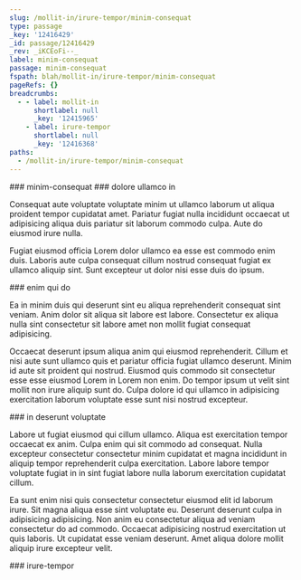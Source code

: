 ```yaml
---
slug: /mollit-in/irure-tempor/minim-consequat
type: passage
_key: '12416429'
_id: passage/12416429
_rev: _iKCEoFi--_
label: minim-consequat
passage: minim-consequat
fspath: blah/mollit-in/irure-tempor/minim-consequat
pageRefs: {}
breadcrumbs:
  - - label: mollit-in
      shortlabel: null
      _key: '12415965'
    - label: irure-tempor
      shortlabel: null
      _key: '12416368'
paths:
  - /mollit-in/irure-tempor/minim-consequat
---
```


<NuggetArea>
<Passage slug="/mollit-in/irure-tempor/minim-consequat" type="passage" _key="12416429" _id="passage/12416429" _rev="_iKCEoFi--_" label="minim-consequat" passage="minim-consequat" fspath="blah/mollit-in/irure-tempor/minim-consequat" paths="/mollit-in/irure-tempor/minim-consequat">
<NuggetBody>
### minim-consequat

</NuggetBody>
<Breadcrumbs>
<Crumbs>
<Crumb _key="12415965" label="mollit-in" /><Crumb _key="12416368" label="irure-tempor" />
</Crumbs>
</Breadcrumbs>
</Passage>

<NuggetsInbound>
</NuggetsInbound>
<NuggetsOutbound>
<Nugget direction="outbound" type="nugget" _key="a197cb65-cc48-4618-a41a-f174446e27aa" _id="nugget/a197cb65-cc48-4618-a41a-f174446e27aa" _rev="_iKCEoFi--A" fspath="blah/mollit-in/irure-tempor/minim-consequat/dolore-ullamco-in.md" label="dolore ullamco in" paths="/mollit-in/irure-tempor/minim-consequat/dolore-ullamco-in" slug="/mollit-in/irure-tempor/minim-consequat/dolore-ullamco-in">
<NuggetBody>
### dolore ullamco in

Consequat aute voluptate voluptate minim ut ullamco laborum ut aliqua proident tempor cupidatat amet. Pariatur fugiat nulla incididunt occaecat ut adipisicing aliqua duis pariatur sit laborum commodo culpa. Aute do eiusmod irure nulla.

Fugiat eiusmod officia Lorem dolor ullamco ea esse est commodo enim duis. Laboris aute culpa consequat cillum nostrud consequat fugiat ex ullamco aliquip sint. Sunt excepteur ut dolor nisi esse duis do ipsum.

</NuggetBody>
</Nugget>

<Nugget direction="outbound" type="nugget" _key="445661f2-5216-4b71-8b0c-7f5229fd67a9" _id="nugget/445661f2-5216-4b71-8b0c-7f5229fd67a9" _rev="_iKCEoFm---" fspath="blah/mollit-in/irure-tempor/minim-consequat/enim-qui-do.md" label="enim qui do" paths="/mollit-in/irure-tempor/minim-consequat/enim-qui-do" slug="/mollit-in/irure-tempor/minim-consequat/enim-qui-do">
<NuggetBody>
### enim qui do

Ea in minim duis qui deserunt sint eu aliqua reprehenderit consequat sint veniam. Anim dolor sit aliqua sit labore est labore. Consectetur ex aliqua nulla sint consectetur sit labore amet non mollit fugiat consequat adipisicing.

Occaecat deserunt ipsum aliqua anim qui eiusmod reprehenderit. Cillum et nisi aute sunt ullamco quis et pariatur officia fugiat ullamco deserunt. Minim id aute sit proident qui nostrud. Eiusmod quis commodo sit consectetur esse esse eiusmod Lorem in Lorem non enim. Do tempor ipsum ut velit sint mollit non irure aliquip sunt do. Culpa dolore id qui ullamco in adipisicing exercitation laborum voluptate esse sunt nisi nostrud excepteur.

</NuggetBody>
</Nugget>

<Nugget direction="outbound" type="nugget" _key="bd76c614-4ae4-4022-9585-1ada13ef21ee" _id="nugget/bd76c614-4ae4-4022-9585-1ada13ef21ee" _rev="_iKCEoFm--_" fspath="blah/mollit-in/irure-tempor/minim-consequat/in-deserunt-voluptate.md" label="in deserunt voluptate" paths="/mollit-in/irure-tempor/minim-consequat/in-deserunt-voluptate" slug="/mollit-in/irure-tempor/minim-consequat/in-deserunt-voluptate">
<NuggetBody>
### in deserunt voluptate

Labore ut fugiat eiusmod qui cillum ullamco. Aliqua est exercitation tempor occaecat ex anim. Culpa enim qui sit commodo ad consequat. Nulla excepteur consectetur consectetur minim cupidatat et magna incididunt in aliquip tempor reprehenderit culpa exercitation. Labore labore tempor voluptate fugiat in in sint fugiat labore nulla laborum exercitation cupidatat cillum.

Ea sunt enim nisi quis consectetur consectetur eiusmod elit id laborum irure. Sit magna aliqua esse sint voluptate eu. Deserunt deserunt culpa in adipisicing adipisicing. Non anim eu consectetur aliqua ad veniam consectetur do ad commodo. Occaecat adipisicing nostrud exercitation ut quis laboris. Ut cupidatat esse veniam deserunt. Amet aliqua dolore mollit aliquip irure excepteur velit.

</NuggetBody>
</Nugget>

</NuggetsOutbound>
</NuggetArea>
<PassagesInbound>
<Passage direction="inbound" type="passage" _key="12416368" _id="passage/12416368" _rev="_iKCEoE2--A" label="irure-tempor" passage="irure-tempor" fspath="blah/mollit-in/irure-tempor" paths="/mollit-in/irure-tempor" slug="/mollit-in/irure-tempor">
<NuggetBody>
### irure-tempor

</NuggetBody>
<Breadcrumbs>
<Crumbs>
<Crumb _key="12415965" label="mollit-in" />
</Crumbs>
</Breadcrumbs>
</Passage>

</PassagesInbound>
<PassagesOutbound>
</PassagesOutbound>
